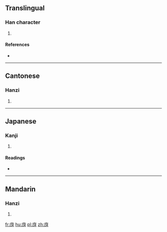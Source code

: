 ==Translingual==

===Han character===
{{Han char|rn=53|rad=广|as=04|sn=7|four=0024<sub>1</sub>|canj=戈一女竹 (IMVH)|ids=⿸[[广]][[牙]]}}

# {{defn|Han|sort=广04}}

====References====
* {{Han ref|kx=0343.280|dkj=09246|dj=0653.150|hdz=20874.020|uh=5E8C|ud=24204|bh=CACF|bd=51919}}

----

==Cantonese==

===Hanzi===
{{yue-hanzi|jyut=[[ngaa5]]|y=nga5}}

# {{defn|lang=yue|sort=广04}}

----

==Japanese==

===Kanji===
{{ja-kanji|grade=|rs=广04}}

# {{defn|lang=ja|sort=广04}}

====Readings====
* {{ja-readings|on=[[が]] (ga), [[げ]] (ge)|kun=[[ひさし]] (hisashi)}}

----

==Mandarin==

===Hanzi===
{{cmn-hanzi|pin=[[yǎ]] ([[ya3]])|wg=ya<sup>3</sup>}}

# {{defn|lang=cmn|sort=广04}}

[[fr:庌]]
[[hu:庌]]
[[pl:庌]]
[[zh:庌]]